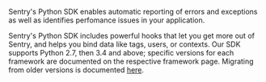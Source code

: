 <Note>

Sentry's Python SDK enables automatic reporting of errors and exceptions as well as identifies perfomance issues in your application.

Sentry's Python SDK includes powerful hooks that let you get more out of Sentry, and helps you bind data like tags, users, or contexts. Our SDK supports Python 2.7, then 3.4 and above; specific versions for each framework are documented on the respective framework page. Migrating from older versions is documented [here](./migration/).

</Note>
